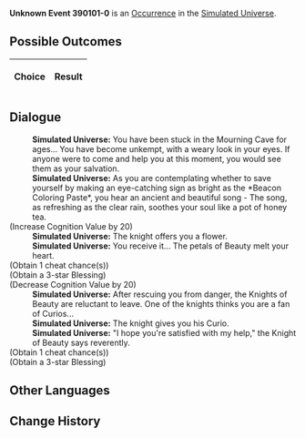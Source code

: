 {{Simulated Universe Event Infobox
|title         = Unknown Event 390101-0
|image         = Random Event Normal.png
|type          =
|domains_su    = 
|domains_ext   = 
|domains_swarm = 
|domains_gng   = 
|requirements  =
|prev          = 
|next          = 
|indexRewards  =
|characters    = 
}}
'''Unknown Event 390101-0''' is an [[Simulated Universe/Occurrence|Occurrence]] in the [[Simulated Universe]].

==Possible Outcomes==
{| class="article-table"
!Choice
!Result

|}

<!--
==Gameplay Notes==

-->
==Dialogue==
{{Dialogue Start}}
:'''Simulated Universe:''' You have been stuck in the Mourning Cave for ages... You have become unkempt, with a weary look in your eyes. If anyone were to come and help you at this moment, you would see them as your salvation.
:'''Simulated Universe:''' As you are contemplating whether to save yourself by making an eye-catching sign as bright as the *Beacon Coloring Paste*, you hear an ancient and beautiful song - The song, as refreshing as the clear rain, soothes your soul like a pot of honey tea.
;(Increase Cognition Value by 20)
:'''Simulated Universe:''' The knight offers you a flower.
:'''Simulated Universe:''' You receive it... The petals of Beauty melt your heart.
;(Obtain 1 cheat chance(s))
;(Obtain a 3-star Blessing)
;(Decrease Cognition Value by 20)
:'''Simulated Universe:''' After rescuing you from danger, the Knights of Beauty are reluctant to leave. One of the knights thinks you are a fan of Curios...
:'''Simulated Universe:''' The knight gives you his Curio.
:'''Simulated Universe:''' "I hope you're satisfied with my help," the Knight of Beauty says reverently.
;(Obtain 1 cheat chance(s))
;(Obtain a 3-star Blessing)
{{Dialogue End}}

==Other Languages==
{{Other Languages
|en   = 
|zhs  = dev_测试用事件
|zht  = 
|ja   = 
|ko   = 
|es   = 
|fr   = 
|ru   = 
|th   = 
|vi   = 
|de   = 
|id   = 
|pt   = 
}}

==Change History==
{{Change History|1.0}}
